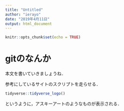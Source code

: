 ```yaml
---
title: "Untitled"
author: "ierayo"
date: "2019年4月11日"
output: html_document
---
```


```r
knitr::opts_chunk$set(echo = TRUE)
```

# gitのなんか
本文を書いていきましょうね．

参考にしているサイトのスクリプトを走らせる．
```r
tidyverse::tidyverse_logo()
```

というように，アスキーアートのようなものが表示される．